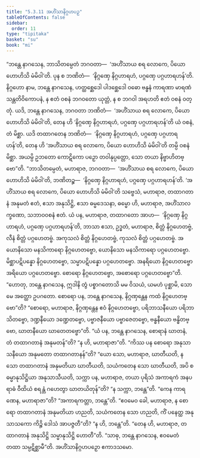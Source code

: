 ```yaml
---
title: "5.3.11 အဟိံသာနိဂ္ဂဟပဉှ"
tableOfContents: false
sidebar:
  order: 11
type: "tipitaka"
basket: "su"
book: "mi"
---
```



<DynamicBreadcrumb />

<Division number="148" book="mi" e="ch" v="28">

<Paragraph number="843" book="mi">
“ဘန္တေ နာဂသေန, ဘာသိတမ္ပေတံ ဘဂဝတာ—  ‘အဟိံသာယ စရ လောကေ, ပိယော ဟောဟိသိ မံမိဝါ’တိ. ပုန စ ဘဏိတံ—  ‘နိဂ္ဂဏှေ နိဂ္ဂဟာရဟံ, ပဂ္ဂဏှေ ပဂ္ဂဟာရဟန်’တိ. နိဂ္ဂဟော နာမ, ဘန္တေ နာဂသေန, ဟတ္ထစ္ဆေဒေါ ပါဒစ္ဆေဒေါ ဝဓော ဗန္ဓနံ ကာရဏာ မာရဏံ သန္တတိဝိကောပနံ, န ဧတံ ဝစနံ ဘဂဝတော ယုတ္တံ, န စ ဘဂဝါ အရဟတိ ဧတံ ဝစနံ ဝတ္တုံ. ယဒိ, ဘန္တေ နာဂသေန, ဘဂဝတာ ဘဏိတံ—  ‘အဟိံသာယ စရ လောကေ, ပိယော ဟောဟိသိ မံမိဝါ’တိ, တေန ဟိ ‘နိဂ္ဂဏှေ နိဂ္ဂဟာရဟံ, ပဂ္ဂဏှေ ပဂ္ဂဟာရဟန်’တိ ယံ ဝစနံ, တံ မိစ္ဆာ. ယဒိ တထာဂတေန ဘဏိတံ—  ‘နိဂ္ဂဏှေ နိဂ္ဂဟာရဟံ, ပဂ္ဂဏှေ ပဂ္ဂဟာရဟန်’တိ, တေန ဟိ ‘အဟိံသာယ စရ လောကေ, ပိယော ဟောဟိသိ မံမိဝါ’တိ တမ္ပိ ဝစနံ မိစ္ဆာ. အယမ္ပိ ဥဘတော ကောဋိကော ပဉှော တဝါနုပ္ပတ္တော, သော တယာ နိဗ္ဗာဟိတဗ္ဗော”တိ.
</Paragraph>

<Paragraph number="844" book="mi">
“ဘာသိတမ္ပေတံ, မဟာရာဇ, ဘဂဝတာ—  ‘အဟိံသာယ စရ လောကေ, ပိယော ဟောဟိသိ မံမိဝါ’တိ, ဘဏိတဉ္စ—  ‘နိဂ္ဂဏှေ နိဂ္ဂဟာရဟံ, ပဂ္ဂဏှေ ပဂ္ဂဟာရဟန်’တိ. ‘အဟိံသာယ စရ လောကေ, ပိယော ဟောဟိသိ မံမိဝါ’တိ သဗ္ဗေသံ, မဟာရာဇ, တထာဂတာနံ အနုမတံ ဧတံ, ဧသာ အနုသိဋ္ဌိ, ဧသာ ဓမ္မဒေသနာ, ဓမ္မော ဟိ, မဟာရာဇ, အဟိံသာလက္ခဏော, သဘာဝဝစနံ ဧတံ. ယံ ပန, မဟာရာဇ, တထာဂတော အာဟ—  ‘နိဂ္ဂဏှေ နိဂ္ဂဟာရဟံ, ပဂ္ဂဏှေ ပဂ္ဂဟာရဟန်’တိ, ဘာသာ ဧသာ, ဥဒ္ဓတံ, မဟာရာဇ, စိတ္တံ နိဂ္ဂဟေတဗ္ဗံ, လီနံ စိတ္တံ ပဂ္ဂဟေတဗ္ဗံ. အကုသလံ စိတ္တံ နိဂ္ဂဟေတဗ္ဗံ, ကုသလံ စိတ္တံ ပဂ္ဂဟေတဗ္ဗံ. အယောနိသော မနသိကာရော နိဂ္ဂဟေတဗ္ဗော, ယောနိသော မနသိကာရော ပဂ္ဂဟေတဗ္ဗော. မိစ္ဆာပဋိပန္နော နိဂ္ဂဟေတဗ္ဗော, သမ္မာပဋိပန္နော ပဂ္ဂဟေတဗ္ဗော. အနရိယော နိဂ္ဂဟေတဗ္ဗော အရိယော ပဂ္ဂဟေတဗ္ဗော. စောရော နိဂ္ဂဟေတဗ္ဗော, အစောရော ပဂ္ဂဟေတဗ္ဗော”တိ.
</Paragraph>

<Paragraph number="845" book="mi">
“ဟောတု, ဘန္တေ နာဂသေန, ဣဒါနိ တွံ ပစ္စာဂတောသိ မမ ဝိသယံ, ယမဟံ ပုစ္ဆာမိ, သော မေ အတ္ထော ဥပဂတော. စောရော ပန, ဘန္တေ နာဂသေန, နိဂ္ဂဏှန္တေန ကထံ နိဂ္ဂဟေတဗ္ဗော”တိ? “စောရော, မဟာရာဇ, နိဂ္ဂဏှန္တေန ဧဝံ နိဂ္ဂဟေတဗ္ဗော, ပရိဘာသနီယော ပရိဘာသိတဗ္ဗော, ဒဏ္ဍနီယော ဒဏ္ဍေတဗ္ဗော, ပဗ္ဗာဇနီယော ပဗ္ဗာဇေတဗ္ဗော, ဗန္ဓနီယော ဗန္ဓိတဗ္ဗော, ဃာတနီယော ဃာတေတဗ္ဗော”တိ. “ယံ ပန, ဘန္တေ နာဂသေန, စောရာနံ ဃာတနံ, တံ တထာဂတာနံ အနုမတန်”တိ? “န ဟိ, မဟာရာဇာ”တိ. “ကိဿ ပန စောရော အနုသာသနီယော အနုမတော တထာဂတာနန်”တိ? “ယော သော, မဟာရာဇ, ဃာတီယတိ, န သော တထာဂတာနံ အနုမတိယာ ဃာတီယတိ, သယံကတေန သော ဃာတီယတိ, အပိ စ ဓမ္မာနုသိဋ္ဌိယာ အနုသာသီယတိ, သက္ကာ ပန, မဟာရာဇ, တယာ ပုရိသံ အကာရကံ အနပရာဓံ ဝီထိယံ စရန္တံ ဂဟေတွာ ဃာတယိတုန်”တိ? “န သက္ကာ, ဘန္တေ”တိ. “ကေန ကာရဏေန, မဟာရာဇာ”တိ? “အကာရကတ္တာ, ဘန္တေ”တိ. “ဧဝမေဝ ခေါ, မဟာရာဇ, န စောရော တထာဂတာနံ အနုမတိယာ ဟညတိ, သယံကတေန သော ဟညတိ, ကိံ ပနေတ္ထ အနုသာသကော ကိဉ္စိ ဒေါသံ အာပဇ္ဇတီ”တိ? “န ဟိ, ဘန္တေ”တိ. “တေန ဟိ, မဟာရာဇ, တထာဂတာနံ အနုသိဋ္ဌိ သမ္မာနုသိဋ္ဌိ ဟောတီ”တိ. “သာဓု, ဘန္တေ နာဂသေန, ဧဝမေတံ တထာ သမ္ပဋိစ္ဆာမီ”တိ.

</Paragraph>
</Division>

<Paragraph number="846" type="center" book="mi">
အဟိံသာနိဂ္ဂဟပဉှော ဧကာဒသမော.
</Paragraph>